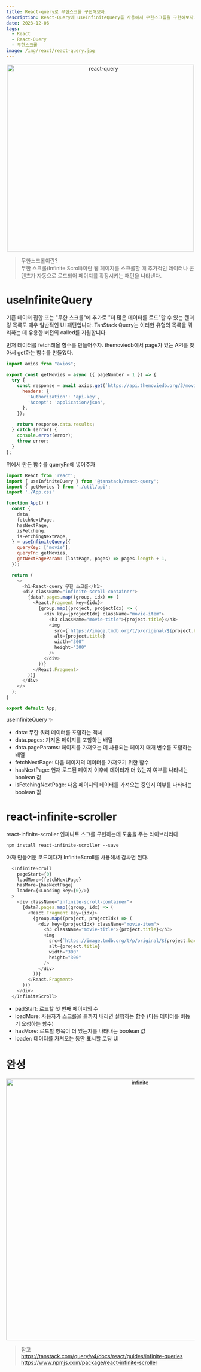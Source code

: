 ```yaml
---
title: React-query로 무한스크롤 구현해보자.
description: React-Query에 useInfiniteQuery를 사용해서 무한스크롤을 구현해보자.
date: 2023-12-06
tags:
  - React
  - React-Query
  - 무한스크롤
image: /img/react/react-query.jpg
---
```


<p align="center">
  <img src="/img/react/react-query.jpg" alt="react-query" width="500"/>
</p>

> 무한스크롤이란?  
무한 스크롤(Infinite Scroll)이란 웹 페이지를 스크롤할 때 추가적인 데이터나 콘텐츠가 자동으로 로드되어 페이지를 확장시키는 패턴을 나타낸다.  

# useInfiniteQuery
기존 데이터 집합 또는 "무한 스크롤"에 추가로 "더 많은 데이터를 로드"할 수 있는 렌더링 목록도 매우 일반적인 UI 패턴입니다. 
TanStack Query는 이러한 유형의 목록을 쿼리하는 데 유용한 버전의 called를 지원합니다.

먼저 데이터를 fetch해올 함수를 만들어주자. themoviedb에서 page가 있는 API를 찾아서 get하는 함수를 만들었다.

```js
import axios from "axios";

export const getMovies = async ({ pageNumber = 1 }) => {
  try {
    const response = await axios.get(`https://api.themoviedb.org/3/movie/popular?language=en-US&page=${pageNumber}`, {
      headers: {
        'Authorization': 'api-key',
        'Accept': 'application/json',
      },
    });

    return response.data.results;
  } catch (error) {
    console.error(error);
    throw error;
  }
};
```
위에서 만든 함수를 queryFn에 넣어주자

```js
import React from 'react';
import { useInfiniteQuery } from '@tanstack/react-query';
import { getMovies } from './util/api';
import './App.css'

function App() {
  const {
    data,
    fetchNextPage,
    hasNextPage,
    isFetching,
    isFetchingNextPage,
  } = useInfiniteQuery({
    queryKey: ['movie'],
    queryFn: getMovies,
    getNextPageParam: (lastPage, pages) => pages.length + 1,
  });

  return (
    <>
      <h1>React-query 무한 스크롤</h1>
      <div className="infinite-scroll-container">
        {data?.pages.map((group, idx) => (
          <React.Fragment key={idx}>
            {group.map((project, projectIdx) => (
              <div key={projectIdx} className="movie-item">
                <h3 className="movie-title">{project.title}</h3>
                <img
                  src={`https://image.tmdb.org/t/p/original/${project.backdrop_path}`}
                  alt={project.title}
                  width="300"
                  height="300"
                />
              </div>
            ))}
          </React.Fragment>
        ))}
      </div>
    </>
  );
}

export default App;
```
useInfiniteQuery ✨

* data: 무한 쿼리 데이터를 포함하는 객체
* data.pages: 가져온 페이지를 포함하는 배열
* data.pageParams: 페이지를 가져오는 데 사용되는 페이지 매개 변수를 포함하는 배열
* fetchNextPage:  다음 페이지의 데이터를 가져오기 위한 함수
* hasNextPage: 현재 로드된 페이지 이후에 데이터가 더 있는지 여부를 나타내는 boolean 값
* isFetchingNextPage: 다음 페이지의 데이터를 가져오는 중인지 여부를 나타내는 boolean 값

# react-infinite-scroller
react-infinite-scroller 인피니트 스크롤 구현하는데 도움을 주는 라이브러리다
```
npm install react-infinite-scroller --save
```
아까 만들어둔 코드에다가 InfiniteScroll를 사용해서 감싸면 된다.
```js
  <InfiniteScroll
    pageStart={0}
    loadMore={fetchNextPage}
    hasMore={hasNextPage}
    loader={<Loading key={0}/>}
  >
    <div className="infinite-scroll-container">
      {data?.pages.map((group, idx) => (
        <React.Fragment key={idx}>
          {group.map((project, projectIdx) => (
            <div key={projectIdx} className="movie-item">
              <h3 className="movie-title">{project.title}</h3>
              <img
                src={`https://image.tmdb.org/t/p/original/${project.backdrop_path}`}
                alt={project.title}
                width="300"
                height="300"
              />
            </div>
          ))}
        </React.Fragment>
      ))}
    </div>
  </InfiniteScroll>
```

* padStart: 로드할 첫 번째 페이지의 수
* loadMore: 사용자가 스크롤을 끝까지 내리면 실행하는 함수 (다음 데이터를 비동기 요청하는 함수)
* hasMore: 로드할 항목이 더 있는지를 나타내는 boolean 값
* loader: 데이터를 가져오는 동안 표시할 로딩 UI

# 완성

<p align="center">
  <img src="/img/react/infinite.gif" alt="infinite" width="700"/>
</p>

> 참고  
https://tanstack.com/query/v4/docs/react/guides/infinite-queries  
https://www.npmjs.com/package/react-infinite-scroller